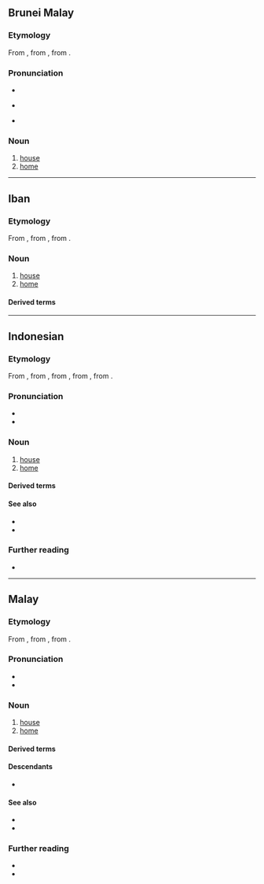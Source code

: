 ==Brunei Malay==

===Etymology===
From {{inh|kxd|poz-mly-pro|*rumah}}, from {{inh|kxd|poz-pro|*ʀumaq}}, from {{inh|kxd|map-pro|*ʀumaq}}.

===Pronunciation===
* {{IPA|kxd|/ru.mah/}}
* {{a|Kedayan}} {{IPA|kxd|/umah/}}
* {{hyph|kxd|ru|mah}}

===Noun===
{{head|kxd|noun}}

# [[house]] {{gloss|[[abode]]}}
# [[home]] {{gloss|[[house]] or [[structure]] in which [[someone]] [[live]]s}}

----

==Iban==

===Etymology===
From {{inh|iba|poz-mly-pro|*rumah}}, from {{inh|iba|poz-pro|*ʀumaq}}, from {{inh|iba|map-pro|*ʀumaq}}.

===Noun===
{{head|iba|noun}}

# [[house]] {{gloss|[[abode]]}}
# [[home]] {{gloss|[[house]] or [[structure]] in which [[someone]] [[live]]s}}

====Derived terms====
{{der2|iba|rumah panjai|rumah pasung}}

{{C|iba|Buildings}}

----

==Indonesian==
{{wikipedia|lang=id}}

===Etymology===
From {{inh|id|ms|rumah}}, from {{inh|id|ms-cla|rumah|t=house}}, from {{inh|id|poz-mly-pro|*rumah}}, from {{inh|id|poz-pro|*ʀumaq}}, from {{inh|id|map-pro|*ʀumaq}}.

===Pronunciation===
* {{IPA|id|[ˈrumah]}}
* {{hyphenation|id|ru|mah}}

===Noun===
{{id-noun}}

# [[house]] {{gloss|[[abode]]}}
# [[home]] {{gloss|[[house]] or [[structure]] in which [[someone]] [[live]]s}}
#: {{ux|id|[[kemarin|Kemarin]] [[aku]] [[pergi]] [[ke]] '''rumah''' [[teman]].|I went to a friend’s '''home''' yesterday.}}

====Derived terms====
{{id-der|lang=id|340|340+221|310+221|121+31|21+31|350+221|430|131+310+221}}
{{col4|id|title=compound words
| rumah adat
| rumah api
| rumah asap
| rumah baca
| rumah badal
| rumah banjar
| rumah batang
| rumah batu
| rumah berhala
| rumah besar
| rumah betang
| rumah bicara
| rumah biliar
| rumah bola
| rumah bordil
| rumah bubungan lima
| rumah busana
| rumah contoh
| rumah dansa
| rumah dinas
| rumah duka
| rumah gadai
| rumah gadang
| rumah gedang
| rumah geretan
| rumah gila
| rumah ibadat
| rumah ikan
| rumah induk
| rumah instansi
| rumah inti
| rumah jaga
| rumah jamur
| rumah joglo
| rumah jompo
| rumah judi
| rumah kaca
| rumah kancing
| rumah kantor
| rumah kemanakan
| rumah keong
| rumah kolong
| rumah komidi
| rumah kontrakan
| rumah kopel
| rumah kuning
| rumah lampu
| rumah lanting
| rumah lelang
| rumah liar
| rumah makan
| rumah minum
| rumah miskin
| rumah mode
| rumah monyet
| rumah murah
| rumah obat
| rumah panas
| rumah panggung
| rumah pangsa
| rumah panjang
| rumah pantai
| rumah papak
| rumah pasung
| rumah pelacuran
| rumah pelesiran
| rumah pemalaman
| rumah pemondokan
| rumah pemotongan hewan
| rumah penginapan
| rumah perai
| rumah peranginan
| rumah perbendaharaan
| rumah petak
| rumah piatu
| rumah pintar
| rumah pohon
| rumah potong
| rumah potong ternak
| rumah prodeo
| rumah produksi
| rumah rakit
| rumah rakyat
| rumah sakit
| rumah sangat sederhana
| rumah sekolah
| rumah semut
| rumah serambi
| rumah sesat
| rumah setan
| rumah sewa
| rumah singgah
| rumah siput
| rumah suci
| rumah susun
| rumah tahanan
| rumah tanam
| rumah tangga
| rumah tapak
| rumah tidak berdapur
| rumah tinggal
| rumah toko
| rumah tradisional
| rumah tropis
| rumah tumbuh
| rumah tumpangan
| rumah tunggal
| rumah tutupan
| rumah vertikal
| rumah yatim piatu
| rumah zakat
|}}

====See also====
* {{l|id|kediaman||residence}}
* {{l|id|tempat tinggal||residence}}

===Further reading===
* {{R:KBBI Daring}}

----

==Malay==
{{wikipedia|lang=ms}}

===Etymology===
From {{inh|ms|poz-mly-pro|*rumah}}, from {{inh|ms|poz-pro|*ʀumaq}}, from {{inh|ms|map-pro|*ʀumaq}}.

===Pronunciation===
* {{IPA|ms|/ru.mah/}}
* {{rhymes|ms|umah|mah|ah|s3=2}}

===Noun===
{{ms-noun|j=رومه}}

# [[house]] {{gloss|[[abode]]}}
# [[home]] {{gloss|[[house]] or [[structure]] in which [[someone]] [[live]]s}}
#: {{ux|ms|[[semalam|Semalam]] [[aku]] [[pergi]] [[ke]] '''rumah''' [[kawan]].|I went to a friend’s '''home''' yesterday.}}
#: {{syn|ms|[[bait]] / [[بيت]]|q=archaic}}

====Derived terms====
{{ms-der|430|131+310+221|121+31|340|340+221|350+221|210+140|22}}
{{col3|ms|title=compound words
|{{l|ms|rumah agam||mansion}}
|{{l|ms|[[rumah makan]] / [[رومه ماکن]]||eatery}}
|{{l|ms|[[rumah panjang]] / [[رومه ڤنجڠ]]||longhouse}}
|{{l|ms|rumah pelacuran||brothel}}
|{{l|ms|[[rumah sakit]] / [[رومه ساکيت]]||infirmary; hospital}}
|{{l|ms|rumah tangga||household}}
|{{l|ms|tuai rumah||leader of a longhouse}}
}}

====Descendants====
* {{desc|id|rumah}}

====See also====
* {{l|ms|kediaman||residence}}
* {{l|ms|tempat tinggal||residence}}

===Further reading===
* {{R:PRPM}}
* {{R:KD4}}